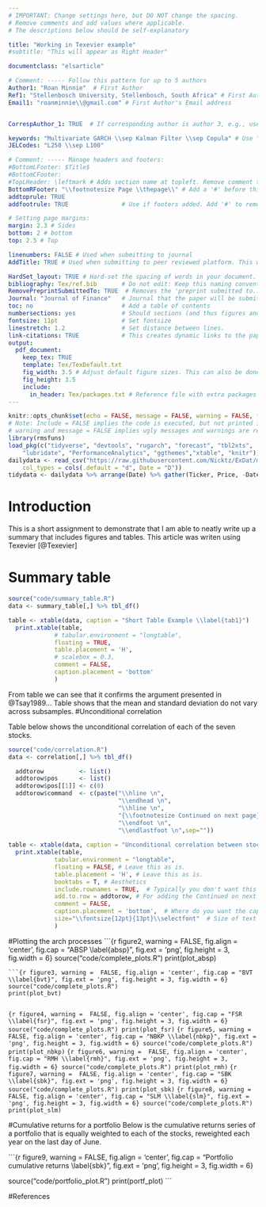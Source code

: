 ```yaml
---
# IMPORTANT: Change settings here, but DO NOT change the spacing. 
# Remove comments and add values where applicable. 
# The descriptions below should be self-explanatory

title: "Working in Texevier example"
#subtitle: "This will appear as Right Header"

documentclass: "elsarticle"

# Comment: ----- Follow this pattern for up to 5 authors
Author1: "Roan Minnie"  # First Author
Ref1: "Stellenbosch University, Stellenbosch, South Africa" # First Author's Affiliation
Email1: "roanminnie\\@gmail.com" # First Author's Email address


CorrespAuthor_1: TRUE  # If corresponding author is author 3, e.g., use CorrespAuthor_3: TRUE

keywords: "Multivariate GARCH \\sep Kalman Filter \\sep Copula" # Use \\sep to separate
JELCodes: "L250 \\sep L100"

# Comment: ----- Manage headers and footers:
#BottomLFooter: $Title$
#BottomCFooter:
#TopLHeader: \leftmark # Adds section name at topleft. Remove comment to add it.
BottomRFooter: "\\footnotesize Page \\thepage\\" # Add a '#' before this line to remove footer.
addtoprule: TRUE
addfootrule: TRUE               # Use if footers added. Add '#' to remove line.

# Setting page margins:
margin: 2.3 # Sides
bottom: 2 # bottom
top: 2.5 # Top

linenumbers: FALSE # Used when submitting to journal
AddTitle: TRUE # Used when submitting to peer reviewed platform. This will remove author names. 

HardSet_layout: TRUE # Hard-set the spacing of words in your document. This will stop LaTeX squashing text to fit on pages, e.g. This is done by hard-setting the spacing dimensions. Set to FALSE if you want LaTeX to optimize this for your paper. 
bibliography: Tex/ref.bib       # Do not edit: Keep this naming convention and location.
RemovePreprintSubmittedTo: TRUE  # Removes the 'preprint submitted to...' at bottom of titlepage
Journal: "Journal of Finance"   # Journal that the paper will be submitting to, if RemovePreprintSubmittedTo is set to TRUE.
toc: no                         # Add a table of contents
numbersections: yes             # Should sections (and thus figures and tables) be numbered?
fontsize: 11pt                  # Set fontsize
linestretch: 1.2                # Set distance between lines.
link-citations: TRUE            # This creates dynamic links to the papers in reference list.
output:
  pdf_document:
    keep_tex: TRUE
    template: Tex/TexDefault.txt
    fig_width: 3.5 # Adjust default figure sizes. This can also be done in the chunks of the text.
    fig_height: 3.5
    include:
      in_header: Tex/packages.txt # Reference file with extra packages
---
```


<!-- First: Set your default preferences for chunk options: -->

<!-- If you want a chunk's code to be printed, set echo = TRUE. message = FALSE stops R printing ugly package loading details in your final paper too. I also suggest setting warning = FALSE and checking for warnings in R, else you might find ugly warnings in your paper. -->

```r
knitr::opts_chunk$set(echo = FALSE, message = FALSE, warning = FALSE, fig.width = 6, fig.height = 5, fig.pos="H", fig.pos = 'H')
# Note: Include = FALSE implies the code is executed, but not printed in your pdf.
# warning and message = FALSE implies ugly messages and warnings are removed from your pdf. These should be picked up when you execute the command chunks (code sections below) in your rmd, not printed in your paper!
library(rmsfuns)
load_pkg(c("tidyverse", "devtools", "rugarch", "forecast", "tbl2xts", 
    "lubridate", "PerformanceAnalytics", "ggthemes","xtable", "knitr"))
dailydata <- read_csv("https://raw.githubusercontent.com/Nicktz/ExDat/master/extdata/findata.csv", 
    col_types = cols(.default = "d", Date = "D"))
tidydata <- dailydata %>% arrange(Date) %>% gather(Ticker, Price, -Date)
```


<!-- ############################## -->
<!-- # Start Writing here: -->
<!-- ############################## -->

# Introduction \label{Introduction}
This is a short assignment to demonstrate that I am able to neatly write up a summary that includes figures and tables. This article was writen using Texevier [@Texevier]

# Summary table \label{summary}

```r
source("code/summary_table.R")
data <- summary_table[,] %>% tbl_df()

table <- xtable(data, caption = "Short Table Example \\label{tab1}")
  print.xtable(table, 
             # tabular.environment = "longtable",
             floating = TRUE,
             table.placement = 'H', 
             # scalebox = 0.3, 
             comment = FALSE,
             caption.placement = 'bottom'
             )
```
From table \ref{tab1} we can see that it confirms the argument presented in @Tsay1989...
Table \ref{tab1} shows that the mean and standard deviation do not vary across subsamples. 
#Unconditional correlation

Table \ref{tab2} below shows the unconditional correlation of each of the seven stocks. 

```r
source("code/correlation.R")
data <- correlation[,] %>% tbl_df()

  addtorow          <- list()
  addtorow$pos      <- list()
  addtorow$pos[[1]] <- c(0)
  addtorow$command  <- c(paste("\\hline \n",
                               "\\endhead \n",
                               "\\hline \n",
                               "{\\footnotesize Continued on next page} \n",
                               "\\endfoot \n",
                               "\\endlastfoot \n",sep=""))
  
table <- xtable(data, caption = "Unconditional correlation between stocks \\label{tab2}")
  print.xtable(table, 
             tabular.environment = "longtable",
             floating = FALSE, # Leave this as is.
             table.placement = 'H', # Leave this as is.
             booktabs = T, # Aesthetics
             include.rownames = TRUE,  # Typically you don't want this in a table.
             add.to.row = addtorow, # For adding the Continued on next page part...
             comment = FALSE, 
             caption.placement = 'bottom',  # Where do you want the caption?
             size="\\fontsize{12pt}{13pt}\\selectfont"  # Size of text in table..
             )
```

#Plotting the arch processes
```{r figure2, warning =  FALSE, fig.align = 'center', fig.cap = "ABSP \\label{absp}", fig.ext = 'png', fig.height = 3, fig.width = 6}
source("code/complete_plots.R")
print(plot_absp)

```
```{r figure3, warning =  FALSE, fig.align = 'center', fig.cap = "BVT \\label{bvt}", fig.ext = 'png', fig.height = 3, fig.width = 6}
source("code/complete_plots.R")
print(plot_bvt)


```
```{r figure4, warning =  FALSE, fig.align = 'center', fig.cap = "FSR \\label{fsr}", fig.ext = 'png', fig.height = 3, fig.width = 6}
source("code/complete_plots.R")
print(plot_fsr)
```
```{r figure5, warning =  FALSE, fig.align = 'center', fig.cap = "NBKP \\label{nbkp}", fig.ext = 'png', fig.height = 3, fig.width = 6}
source("code/complete_plots.R")
print(plot_nbkp)
```
```{r figure6, warning =  FALSE, fig.align = 'center', fig.cap = "RMH \\label{rmh}", fig.ext = 'png', fig.height = 3, fig.width = 6}
source("code/complete_plots.R")
print(plot_rmh)
```
```{r figure7, warning =  FALSE, fig.align = 'center', fig.cap = "SBK \\label{sbk}", fig.ext = 'png', fig.height = 3, fig.width = 6}
source("code/complete_plots.R")
print(plot_sbk)
```
```{r figure8, warning =  FALSE, fig.align = 'center', fig.cap = "SLM \\label{slm}", fig.ext = 'png', fig.height = 3, fig.width = 6}
source("code/complete_plots.R")
print(plot_slm)
```

#Cumulative returns for a portfolio
Below is the cumulative returns series of a portfolio that is equally weighted to each of the stocks, reweighted each year on the last day of June. 

```{r figure9, warning =  FALSE, fig.align = 'center', fig.cap = "Portfolio cumulative returns \\label{sbk}", fig.ext = 'png', fig.height = 3, fig.width = 6}

source("code/portfolio_plot.R")
print(portf_plot)
```


<!-- Make title of bibliography here: -->
<!-- \newpage -->
#References

